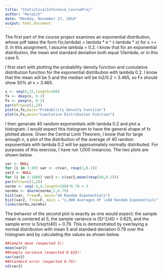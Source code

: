 ```yaml
---
title: "StatisticalInference_CourseProj"
author: "Herpich"
date: "Monday, November 17, 2014"
output: html_document
---
```


The first part of the course project examines an exponential distribution, whose pdf takes the form f(x;lambda) = lambda * e ^ (-lambda * x) for x >= 0.  In this assignment, I assume lambda = 0.2.  I know that for an exponential distribution, the mean and standard deviation both equal 1/lambda, or in this case 5.

I first start with plotting the probability density function and cumulative distribution function for the exponential distribution with lambda 0.2.  I know that the mean will be 5 and the median will be ln2/0.2 = 3.465, so Fx should show 50% at x = 3.465.


```r
x <- seq(0,15,length=100)
fx <- dexp(x, 0.2)
Fx <- pexp(x, 0.2)
par(mfrow=c(1,2))
plot(x,fx,main="Probability Density Function")
plot(x,Fx,main="Cumulative Distribution Function")
```

I then generate 40 random exponentials with lambda 0.2 and plot a histogram.  I would expect this histogram to have the general shape of fx plotted above.  Given the Central Limit Theorem, I know that for large enough n, a plot of the distribution of the average of 40 random exponentials with lambda 0.2 will be approximately normally distributed.  For purposes of this exercise, I have run 1,000 instances.  The two plots are shown below.

```r
var <- NULL
for (i in 1:40) var <- c(var, rexp(1,0.2))
var2 <- NULL
for (i in 1:1000) var2 <- c(var2,mean(rexp(40,0.2)))
par(mfrow=c(1,2))
normx <- seq(-4,4,length=100)*0.79 + 5
normhx <- dnorm(normx,5,0.79)
hist(var, freq=F, main="40 Random Exponentials")
hist(var2, freq=F, main = "1,000 Averages Of \n40 Random Exponentials")
lines(normx,normhx)
```

The behavior of the second plot is exactly as one would expect: the sample mean is centered at 5, the sample variance is (5)^2/40 = 0.625, and the sample error is 5/sqrt(40) = 0.79.  This is demonstrated by overlaying a normal distribution with mean 5 and standard deviation 0.79 over the histogram and by calculating the values as shown below.

```r
##Sample mean (expected 5):
mean(var2)
##Sample variance (expected 0.625):
var(var2)
##Standard error (expected 0.79):
sd(var2)
```

